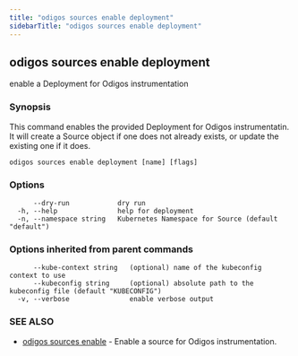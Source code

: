 ```yaml
---
title: "odigos sources enable deployment"
sidebarTitle: "odigos sources enable deployment"
---
```

## odigos sources enable deployment

enable a Deployment for Odigos instrumentation

### Synopsis

This command enables the provided Deployment for Odigos instrumentatin. It will create a Source object if one does not already exists, or update the existing one if it does.

```
odigos sources enable deployment [name] [flags]
```

### Options

```
      --dry-run            dry run
  -h, --help               help for deployment
  -n, --namespace string   Kubernetes Namespace for Source (default "default")
```

### Options inherited from parent commands

```
      --kube-context string   (optional) name of the kubeconfig context to use
      --kubeconfig string     (optional) absolute path to the kubeconfig file (default "KUBECONFIG")
  -v, --verbose               enable verbose output
```

### SEE ALSO

* [odigos sources enable](/cli/odigos_sources_enable)	 - Enable a source for Odigos instrumentation.